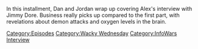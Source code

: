 {{DEFAULTSORT:
    #_EPISODE_0886:More Like Jimmy Bore, Part 2
}}{{Episode
    | title           = More Like Jimmy Bore, Part 2
    | caption         = Listen to this episode on [https://knowledgefight.libsyn.com/886-more-like-jimmy-bore-part-2 Libsyn], View discussion on [https://reddit.com/191fkk1 Reddit]
    | episodeNumber   = 886
    | length          = 02:41:53
    | airDate         = January 8, 2024
    | episodeType     = [[:Category:Wacky Wednesday|Wacky Wednesday]], [[:Category:InfoWars Interview|InfoWars Interview]]
    | appearance      = [[Jimmy Dore]], [[Bill Gates]], [[Jimmy Dore]], [[Vladimir Putin]], [[Steve Pieczenik]], [[Donald Trump]]
    | previousEpisode = [[885: January 3, 2024]]
    | nextEpisode     = [[887: Jon Ronson Returns]]
}}

{{Stub}}

In this installment, Dan and Jordan wrap up covering Alex's interview with Jimmy Dore.  Business really picks up compared to the first part, with revelations about demon attacks and oxygen levels in the brain.

[[Category:Episodes]]
[[Category:Wacky Wednesday]]
[[Category:InfoWars Interview]]
